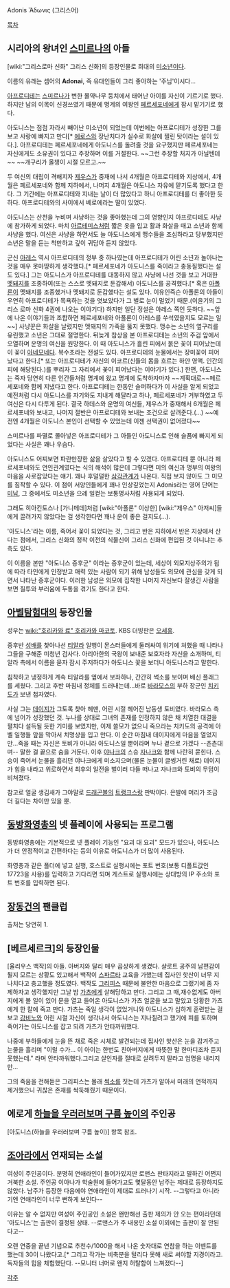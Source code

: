 Adonis
Ἄδωνις (그리스어)

[[목차]]

== 시리아의 왕녀인 [[스미르나]]의 아들 ==
[wiki:"그리스로마 신화" 그리스 신화]의 등장인물로 희대의 [[미소년]]이다.

이름의 유래는 셈어의 '''Adonai''', 즉 유대인들이 그리 좋아하는 '주님'이시다...

[[아프로디테]]는 [[스미르나]]가 변한 몰약나무 둥치에서 태어난 아이를 자신이 기르기로 했다. 하지만 남의 이목이 신경쓰였기 때문에 명계의 여왕인 [[페르세포네]]에게 잠시 맡기기로 했다.

아도니스는 점점 자라서 빼어난 미소년이 되었는데 이번에는 아프로디테가 성장한 그를 보고 사랑에 빠지고 만다[* [[에로스]]와 장난치다가 실수로 화살에 찔린 탓이라는 설이 있다.]. 아프로디테는 페르세포네에게 아도니스를 돌려줄 것을 요구했지만 페르세포네는 자신에게도 소유권이 있다고 주장하며 이를 거절한다. ~~그런 주장할 처지가 아닐텐데~~ ~~개구리가 올챙이 시절 모르고.~~

두 여신의 대립이 격해지자 [[제우스]]가 중재에 나서 4개월은 아프로디테와 지상에서, 4개월은 페르세포네와 함께 지하에서, 나머지 4개월은 아도니스 자유에 맡기도록 했다고 한다. 그 기간에는 아프로디테와 지내는 날이 더 많았다고 하니 아프로디테를 더 좋아한 듯 하다. 아프로디테와의 사이에서 베로에라는 딸이 있었다.

아도니스는 산천을 누비며 사냥하는 것을 좋아했는데 그의 영향인지 아프로디테도 사냥에 참가하게 되었다. 마치 [[아르테미스]]처럼 짧은 옷을 입고 활과 화살을 매고 소년과 함께 사냥을 했다. 여신은 사냥을 하면서도 늘 아도니스에게 맹수들을 조심하라고 당부했지만 소년은 말을 듣는 척만하고 깊이 귀담아 듣지 않았다.

군신 [[아레스]] 역시 아프로디테의 정부 중 하나였는데 아프로디테가 어린 소년과 놀아나는 것을 매우 못마땅하게 생각했다.[* 페르세포네가 아도니스를 죽이라고 충동질했다는 설도 있다.] 그는 아도니스가 아프로디테를 대동하지 않고 사냥에 나선 것을 보고 거대한 [[멧돼지]]를 조종하여(또는 스스로 멧돼지로 둔갑해서) 아도니스를 공격했다.[* 혹은 [[아폴론]]이 멧돼지를 조종했거나 멧돼지로 둔갑했다는 설도 있다. 이유인즉슨 아폴론의 아들이 우연히 아프로디테가 목욕하는 것을 엿보았다가 그 벌로 눈이 멀었기 때문.(이윤기의 그리스 로마 신화 4권에 나오는 이야기다) 하지만 일단 정설은 아레스 쪽인 듯하다. ~~앞에 나온 이야기들과 조합하면 페르세포네와 아폴론이 아레스를 쑤석였을지도 모르는 일~~] 사냥꾼은 화살을 날렸지만 멧돼지의 가죽을 뚫지 못했다. 맹수는 소년의 옆구리를 유린했고 소년은 그대로 절명한다. 뒤늦게 참상을 본 아프로디테는 소년의 주검 앞에서 오열하며 운명의 여신을 원망한다. 이 때 아도니스가 흘린 피에서 붉은 꽃이 피어났는데 이 꽃이 [[아네모네]]다. 복수초라는 전설도 있다. 아프로디테의 눈물에서는 장미꽃이 피어났다고 한다.[* 또는 아프로디테가 자신의 이코르(신들의 몸을 흐르는 하얀 영액. 인간의 피에 해당된다.)를 뿌리자 그 자리에서 꽃이 피어났다는 이야기가 있다.] 한편, 아도니스는 죽자 당연히 다른 인간들처럼 명계에 왔고 명계에 도착하자마자 ~~계획대로~~페르세포네와 함께 지냈다고 한다. 아프로디테는 한동안 슬퍼하다가 이 사실을 알게 되었고 예전처럼 다시 아도니스를 자기와도 지내게 해달라고 하나, 페르세포네가 거부하였고 두 여신은 다시 다투게 된다. 결국 하데스와 운명의 여신들, 제우스가 중재해서 6개월은 페르세포네와 보내고, 나머지 절반은 아프로디테와 보내는 조건으로 살려준다.(…) ~~예전엔 4개월은 아도니스 본인이 선택할 수 있었는데 이젠 선택권이 없어졌다~~

스미르나를 파멸로 몰아넣은 아프로디테가 그 아들인 아도니스로 인해 슬픔에 빠지게 되었다는 사실은 꽤나 우습다.

아도니스도 어찌보면 파란만장한 삶을 살았다고 할 수 있겠다. 아프로디테 뿐 아니라 페르세포네와도 연인관계였다는 식의 해석이 많은데 그렇다면 미의 여신과 명부의 여왕의 마음을 사로잡았다는 얘기. 꽤나 후덜덜한 [[삼각관계]]가 나온다. 직접 보지 않아도 그 미모를 짐작할 수 있다. 이 점이 서양인들에게 꽤나 인상깊었는지 Adonis라는 영어 단어는 [[미남]], 그 중에서도 미소년을 으레 일컫는 보통명사처럼 사용되게 되었다.

그래도 히아킨토스나 [가니메데]처럼 [wiki:"아폴론" 이상한] [wiki:"제우스" 아저씨]들에게 끌려가지 않았다는 걸 생각한다면 꽤나 운이 좋은 걸지도(…).

'아도니스'라는 이름, 죽어서 꽃이 되었다는 것, 그리고 반은 지하에서 반은 지상에서 산다는 점에서, 그리스 신화의 정착 이전의 식물신이 그리스 신화에 편입된 것 아니냐는 추측도 있다.

이 이름을 본딴 "아도니스 증후군" 이라는 증후군이 있는데, 세상이 외모지상주의가 됨에 따라 타인에게 인정받고 매력 있는 사람이 되기 위해 남성들도 외모에 관심을 갖게 되면서 나타난 증후군이다. 이러한 남성은 외모에 집착한 나머지 자신보다 잘생긴 사람을 보면 질투와 부러움에 두통을 겪기도 한다고 한다.

== [[아벨탐험대]]의 등장인물 ==
성우는 [[wiki:"호리카와 료" 호리카와 마코토]]. KBS 더빙판은 [[오세홍]].

중후반 [[성배]]를 찾아나선 [[티알라]] 일행이 몬스터들에게 둘러싸여 위기에 처했을 때 나타나 그들을 구해준 미청년 검사다. 아리아한의 국왕이 보내준 보호자라 자신을 소개하며, 티알라 측에서 이름을 묻자 잠시 주저하다가 아도니스 꽃을 보더니 아도니스라고 말한다.

침착하고 냉정하게 계속 티알라를 옆에서 보좌하나, 간간히 썩소를 보이며 배신 플래그를 세웠다. 그리고 후반 마침내 정체를 드러내는데...바로 [[바라모스]]의 부하 장군인 [[치키도]]가 보낸 첩자였다.

사실 그는 [[데이지(아벨탐험대)|데이지]]가 그토록 찾아 헤맨, 어린 시절 헤어진 남동생 토비였다. 바라모스 측에 넘어가 성장했던 것. 누나를 상대로 그녀의 존재를 인정하지 않은 채 치열한 대결을 펼치다 설득될 듯한 기미를 보였지만, 이제 쓸모가 없으니 죽으라는 치키도의 공격에 아벨 일행들 앞을 막아서 치명상을 입고 만다. 이 순간 마침내 데이지에게 마음을 열었지만...죽을 때는 자신은 토비가 아니라 아도니스일 뿐이라며 누나 곁으로 가겠다 --츤츤대며-- 말한 걸 끝으로 숨을 거둔다. 이후 [[야나크]]의 스승 [[자나크(아벨탐험대)|자나크]]와 함께 나란히 묻힌다. 스승이 죽어서 눈물을 흘리던 야나크에게 미소지으며(물론 눈물이 글썽거린 채로) 데이지가 힘을 내라고 위로하면서 최후의 일전을 벌이러 다들 떠나고 자나크와 토비의 무덤이 비쳐졌다.

참고로 얼굴 생김새가 그야말로 [[드래곤볼]]의 [[트랭크스]]랑 판박이다. 은발에 머리가 조금 더 길다는 차이만 있을 뿐.

== [[동방화영총]]의 넷 플레이에 사용되는 프로그램 ==
동방화영총에는 기본적으로 넷 플레이 기능인 "요괴 대 요괴" 모드가 있으나, 아도니스가 더 안정적이고 간편하다는 등의 이유로 아도니스가 더 많이 사용된다.

화영총과 같은 폴더에 넣고 실행, 호스트로 실행시에는 포트 번호(보통 디폴트값인 17723을 사용)를 입력하고 기다리면 되며 게스트로 실행시에는 상대방의 IP 주소와 포트 번호를 입력하면 된다.

== [[장동건]]의 팬클럽 ==
출처는 당연히 1.

== [베르세르크]의 등장인물 ==
[율리우스 백작]의 아들. 아버지와 달리 매우 곱상하게 생겼다. 샬로트 공주의 남편감이 될지 모르는 상황도 있고해서 백작이 [[스파르타]] 교육을 가했는데 집사인 핫산이 너무 지나치다고 충고했을 정도였다. 백작도 [[그리피스]] 때문에 불안한 마음으로 그랬기에 좀 자제하자고 생각했지만 그날 밤 [[가츠]]에게 살해당하고 만다. 그리고 그 때,재수없게도 아버지에게 볼 일이 있어 문을 열고 들어온 아도니스가 가츠 얼굴을 보고 말았고 당황한 가츠에게 한 칼에 죽고 만다. 가츠는 죽일 생각이 없었거니와 아도니스가 심하게 훈련받는 걸 보고 [[감비노]]와 어린 시절 자신이 생각나서 아도니스는 지나칠려고 했기에 피를 토하며 죽어가는 아도니스를 잡고 되려 가츠가 안타까워했다.

나중에 부하들에게 눈을 뜬 채로 죽은 시체로 발견되는데 집사인 핫산은 눈을 감겨주고 눈물을 흘리며 "이럴 수가... 이 아이는 한번도 친아버지에게 따뜻한 말 한마디조차 듣지 못했는데." 라며 안타까워했다.그리고 살인자를 절대로 살려두지 말라고 엄명을 내리지만...

그의 죽음을 전해듣은 그리피스는 몰래 [[썩소]]를 짓는데 가츠가 알아서 미래의 연적까지 제거했으니 귀찮은 존재를 싹둑해줬기 때문이다.

== 에로게 [[하늘을 우러러보며 구름 높이]]의 주인공 ==
[아도니스(하늘을 우러러보며 구름 높이)] 항목 참조.

== [[조아라]]에서 연재되는 소설 ==
여성이 주인공이다. 분명히 연애라인이 들어가있지만 로맨스 판타지라고 말하긴 어쩐지 거북한 소설. 주인공 이아나가 학술원에 들어가고도 몇달동안 남주는 제대로 등장하지도 않았다. 남주가 등장한 다음에야 연애라인이 제대로 드러나기 시작. --그렇다고 아니라기엔 연애라인이 너무 뻔하게 보인다--

이유는 알 수 없지만 여성이 주인공인 소설은 왠만해선 출판 제의가 안 오는 편이라던데 '아도니스'는 출판이 결정된 상태. --로맨스가 주 내용인 소설 이외에는 출판이 잘 안된다고-- 

오랜 연중을 끝낸 기념으로 추천수/1000을 해서 나온 숫자대로 연참을 하는 이벤트를 했는데 30이 나왔다고.[* 그리고 작가는 비축분을 털리다 못해 새로 써야할 지경이라고. 독자들의 힘을 체험했단다. --모니터 너머로 왠지 허탈함이 느껴졌다--]  

[[각주]]
